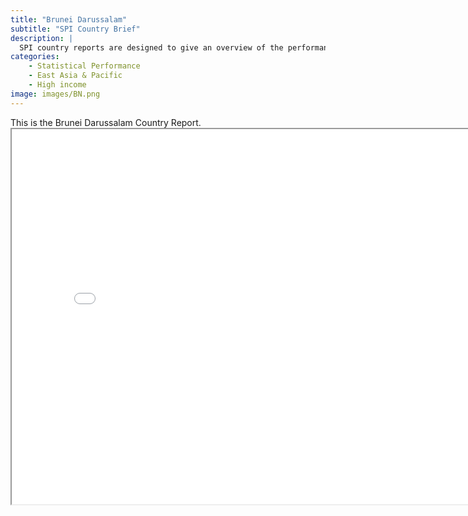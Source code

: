 ```yaml
---
title: "Brunei Darussalam"
subtitle: "SPI Country Brief"
description: |
  SPI country reports are designed to give an overview of the performance of Brunei Darussalam.
categories:
    - Statistical Performance
    - East Asia & Pacific
    - High income
image: images/BN.png
---
```


This is the Brunei Darussalam Country Report.
<iframe src="charts/Brunei Darussalam_chart.html" width="800" height="600"></iframe>

